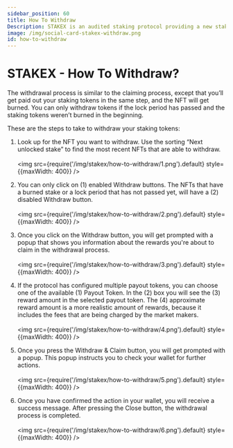 ```yaml
---
sidebar_position: 60
title: How To Withdraw
Description: STAKEX is an audited staking protocol providing a new staking methodology, powered by the DEGENX Ecosystem. It's a deployable protocol for projects based on EVM networks like Ethereum, Binance Smart Chain, Base, Arbitrum, Avalanche, and more
image: /img/social-card-stakex-withdraw.png
id: how-to-withdraw
---
```


# STAKEX - How To Withdraw?

The withdrawal process is similar to the claiming process, except that you’ll get paid out your staking tokens in the same step, and the NFT will get burned. You can only withdraw tokens if the lock period has passed and the staking tokens weren’t burned in the beginning. 

These are the steps to take to withdraw your staking tokens:
1. Look up for the NFT you want to withdraw. Use the sorting “Next unlocked stake” to find the most recent NFTs that are able to withdraw. <br /><br /><img src={require('/img/stakex/how-to-withdraw/1.png').default} style={{maxWidth: 400}} />

2. You can only click on (1) enabled Withdraw buttons. The NFTs that have a burned stake or a lock period that has not passed yet, will have a (2) disabled Withdraw button. <br /><br /><img src={require('/img/stakex/how-to-withdraw/2.png').default} style={{maxWidth: 400}} />

3. Once you click on the Withdraw button, you will get prompted with a popup that shows you information about the rewards you're about to claim in the withdrawal process. <br /><br /><img src={require('/img/stakex/how-to-withdraw/3.png').default} style={{maxWidth: 400}} />

4. If the protocol has configured multiple payout tokens, you can choose one of the available (1) Payout Token. In the (2) box you will see the (3) reward amount in the selected payout token. The (4) approximate reward amount is a more realistic amount of rewards, because it includes the fees that are being charged by the market makers. <br /><br /><img src={require('/img/stakex/how-to-withdraw/4.png').default} style={{maxWidth: 400}} />

5. Once you press the Withdraw & Claim button, you will get prompted with a popup. This popup instructs you to check your wallet for further actions. <br /><br /><img src={require('/img/stakex/how-to-withdraw/5.png').default} style={{maxWidth: 400}} />

6. Once you have confirmed the action in your wallet, you will receive a success message. After pressing the Close button, the withdrawal process is completed. <br /><br /><img src={require('/img/stakex/how-to-withdraw/6.png').default} style={{maxWidth: 400}} />

